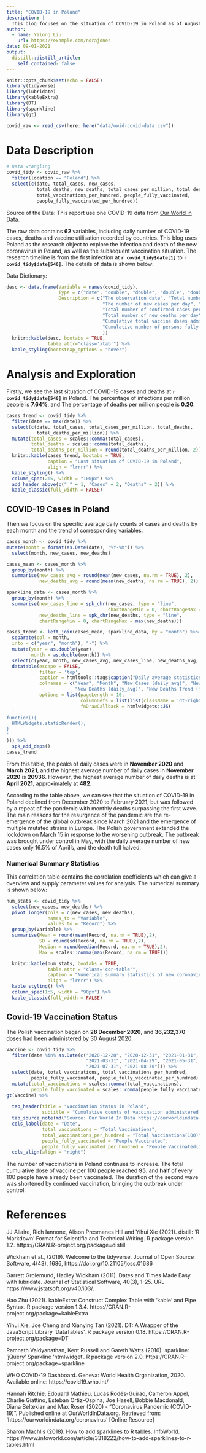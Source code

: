 ```yaml
---
title: "COVID-19 in Poland"
description: |
  This blog focuses on the situation of COVID-19 in Poland as of August 31, 2021.
author:
  - name: Yalong Liu
    url: https://example.com/norajones
date: 09-01-2021
output:
  distill::distill_article:
    self_contained: false
---
```


```r
knitr::opts_chunk$set(echo = FALSE)
library(tidyverse)
library(lubridate)
library(kableExtra)
library(DT)
library(sparkline)
library(gt)
```


```r
covid_raw <- read_csv(here::here("data/owid-covid-data.csv"))
```

# Data Description

```r
# Data wrangling
covid_tidy <- covid_raw %>% 
  filter(location == "Poland") %>% 
  select(c(date, total_cases, new_cases,
           total_deaths, new_deaths, total_cases_per_million, total_deaths_per_million, total_vaccinations,
           total_vaccinations_per_hundred, people_fully_vaccinated, 
           people_fully_vaccinated_per_hundred))
```

Source of the Data: This report use one COVID-19 data from [Our World in Data](https://ourworldindata.org/coronavirus/country/poland).

The raw data contains **62** variables, including daily number of COVID-19 cases, deaths and vaccine utilisation recorded by countries. This blog uses Poland as the research object to explore the infection and death of the new coronavirus in Poland, as well as the subsequent vaccination situation. The research timeline is from the first infection at **`r covid_tidy$date[1]`** to **`r covid_tidy$date[546]`**. The details of data is shown below:

Data Dictionary:

```r
desc <- data.frame(Variable = names(covid_tidy),
                   Type = c("date", "double", "double", "double", "double", "double", "double", "double", "double", "double", "double"),
                   Description = c("The observation date", "Total number of confirmed cases of COVID-19", 
                                   "The number of new cases per day", "Total number of deaths of COVID-19", 
                                   "Total number of confirmed cases per million", "Total number of deaths per million",
                                   "Total number of new deaths per day", "Cumulative total vaccine doses administered", 
                                   "Cumulative total vaccine doses administered per 100 population", "Cumulative number of persons fully vaccinated", 
                                   "Cumulative number of persons fully vaccinated per 100 population"
                                   ))
  knitr::kable(desc, bootabs = TRUE,
               table.attr="class='xtab'") %>% 
  kable_styling(bootstrap_options = "hover")
```


# Analysis and Exploration

Firstly, we see the last situation of COVID-19 cases and deaths at **`r covid_tidy$date[546]`** in Poland. The percentage of infections per million people is **7.64%**, and The percentage of deaths per million people is **0.20**.

```r
cases_trend <- covid_tidy %>% 
  filter(date == max(date)) %>% 
  select(c(date, total_cases, total_cases_per_million, total_deaths,
           total_deaths_per_million)) %>% 
  mutate(total_cases = scales::comma(total_cases),
         total_deaths = scales::comma(total_deaths),
         total_deaths_per_million = round(total_deaths_per_million, 2))
  knitr::kable(cases_trend, bootabs = TRUE,
               caption = "Last situation of COVID-19 in Poland",
               align = "lrrrr") %>% 
  kable_styling() %>% 
  column_spec(2:5, width = "100px") %>% 
  add_header_above(c(" " = 1, "Cases" = 2, "Deaths" = 2)) %>% 
  kable_classic(full_width = FALSE)
```

## COVID-19 Cases in Poland

Then we focus on the specific average daily counts of cases and deaths by each month and the trend of corresponding variables.

```r
cases_month <- covid_tidy %>% 
mutate(month = format(as.Date(date), "%Y-%m")) %>% 
  select(month, new_cases, new_deaths) 

cases_mean <- cases_month %>% 
  group_by(month) %>% 
  summarise(new_cases_avg = round(mean(new_cases, na.rm = TRUE), 2),
            new_deaths_avg = round(mean(new_deaths, na.rm = TRUE), 2))

sparkline_data <- cases_month %>% 
  group_by(month) %>% 
  summarise(new_cases_line = spk_chr(new_cases, type = "line",
                                     chartRangeMin = 0, chartRangeMax = max(new_cases)),
            new_deaths_line = spk_chr(new_deaths, type = "line",
            chartRangeMin = 0, chartRangeMax = max(new_deaths)))

cases_trend <- left_join(cases_mean, sparkline_data, by = "month") %>% 
  separate(col = month,
  into = c("year", "month"), "-") %>% 
  mutate(year = as.double(year),
         month = as.double(month)) %>%
  select(c(year, month, new_cases_avg, new_cases_line, new_deaths_avg, new_deaths_line)) %>% 
  datatable(escape = FALSE, 
            filter = 'top',
            caption = htmltools::tags$caption("Daily average statistics and monthly trends of new cases and new deaths in Poland"),
            colnames = c("Year", "Month", "New Cases (daily_avg)", "New Cases Trend (monthly)",
                         "New Deaths (daily_avg)", "New Deaths Trend (monthly)"),
            options = list(pageLength = 10,
                           columnDefs = list(list(className = 'dt-right', targets = 0:6)),
                           fnDrawCallback = htmlwidgets::JS(
  '
function(){
  HTMLWidgets.staticRender();
}
'
))) %>% 
  spk_add_deps()
cases_trend
```

From this table, the peaks of daily cases were in **November 2020** and **March 2021**, and the highest average number of daily cases in **November 2020** is **20936**. However, the highest average number of daily deaths is at **April 2021**, approximately at **482**. 

According to the table above, we can see that the situation of COVID-19 in Poland declined from December 2020 to February 2021, but was followed by a repeat of the pandemic with monthly deaths surpassing the first wave. The main reasons for the resurgence of the pandemic are the re-emergence of the global outbreak since March 2021 and the emergence of multiple mutated strains in Europe. The Polish government extended the lockdown on March 15 in response to the worsening outbreak. The outbreak was brought under control in May, with the daily average number of new cases only 16.5% of April's, and the death toll halved.


### Numerical Summary Statistics

This correlation table contains the correlation coefficients which can give a overview and supply parameter values for analysis. The numerical summary is shown below:

```r
num_stats <- covid_tidy %>% 
  select(new_cases, new_deaths) %>% 
  pivot_longer(cols = c(new_cases, new_deaths),
               names_to = "Variable",
               values_to = "Record") %>% 
  group_by(Variable) %>% 
  summarise(Mean = round(mean(Record, na.rm = TRUE),2),
            SD = round(sd(Record, na.rm = TRUE),2),
            Median = round(median(Record, na.rm = TRUE),2),
            Max = scales::comma(max(Record, na.rm = TRUE)))

  knitr::kable(num_stats, bootabs = TRUE,
               table.attr = "class='cor-table'",
               caption = "Numerical summary statistics of new coronavirus cases and deaths daily in Poland",
               align = "lrrrr") %>% 
  kable_styling() %>% 
  column_spec(1:5, width = "90px") %>% 
  kable_classic(full_width = FALSE)
```

## Covid-19 Vaccination Status

The Polish vaccination began on **28 December 2020**, and **36,232,370** doses had been administered by 30 August 2020.

```r
Vaccine <- covid_tidy %>% 
  filter(date %in% as.Date(c("2020-12-28", "2020-12-31", "2021-01-31", "2021-02-28", 
                             "2021-03-31", "2021-04-29", "2021-05-31", "2021-06-30", 
                             "2021-07-31", "2021-08-30"))) %>% 
  select(date, total_vaccinations, total_vaccinations_per_hundred, 
         people_fully_vaccinated, people_fully_vaccinated_per_hundred) %>% 
  mutate(total_vaccinations = scales::comma(total_vaccinations),
         people_fully_vaccinated = scales::comma(people_fully_vaccinated))
gt(Vaccine) %>% 
  
  tab_header(title = "Vaccination Status in Poland",
             subtitle = "Cumulative counts of vaccination administered by each month") %>% 
  tab_source_note(md("Source: Our World In Data https://ourworldindata.org/coronavirus")) %>% 
  cols_label(date = "Date",
             total_vaccinations = "Total Vaccinations",
             total_vaccinations_per_hundred = "Total Vaccinations(100)",
             people_fully_vaccinated = "People Vaccinated",
             people_fully_vaccinated_per_hundred = "People Vaccinated(100)") %>% 
  cols_align(align = "right")
```


The number of vaccinations in Poland continues to increase. The total cumulative dose of vaccine per 100 people reached **95**. and **half** of every 100 people have already been vaccinated. The duration of the second wave was shortened by continued vaccination, bringing the outbreak under control.

# References

JJ Allaire, Rich Iannone, Alison Presmanes Hill and Yihui Xie (2021). distill: 'R Markdown' Format for Scientific and Technical Writing. R package version 1.2. https://CRAN.R-project.org/package=distill

Wickham et al., (2019). Welcome to the tidyverse. Journal of Open Source Software, 4(43), 1686, https://doi.org/10.21105/joss.01686

Garrett Grolemund, Hadley Wickham (2011). Dates and Times Made Easy with lubridate. Journal of Statistical Software, 40(3), 1-25. URL https://www.jstatsoft.org/v40/i03/.

Hao Zhu (2021). kableExtra: Construct Complex Table with 'kable' and Pipe Syntax. R package version 1.3.4. https://CRAN.R-project.org/package=kableExtra

Yihui Xie, Joe Cheng and Xianying Tan (2021). DT: A Wrapper of the JavaScript Library 'DataTables'. R package version 0.18. https://CRAN.R-project.org/package=DT

Ramnath Vaidyanathan, Kent Russell and Gareth Watts (2016). sparkline: 'jQuery' Sparkline 'htmlwidget'. R package version 2.0. https://CRAN.R-project.org/package=sparkline

WHO COVID-19 Dashboard. Geneva: World Health Organization, 2020. Available online: https://covid19.who.int/ 

Hannah Ritchie, Edouard Mathieu, Lucas Rodés-Guirao, Cameron Appel, Charlie Giattino, Esteban Ortiz-Ospina, Joe Hasell, Bobbie Macdonald, Diana Beltekian and Max Roser (2020) - "Coronavirus Pandemic (COVID-19)". Published online at OurWorldInData.org. Retrieved from: 'https://ourworldindata.org/coronavirus' [Online Resource]

Sharon Machlis (2018). How to add sparklines to R tables. InfoWorld. https://www.infoworld.com/article/3318222/how-to-add-sparklines-to-r-tables.html